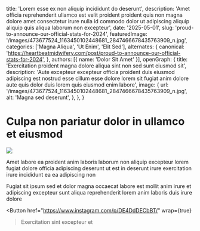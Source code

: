   title: 'Lorem esse ex non aliquip incididunt do deserunt',
  description: 'Amet officia reprehenderit ullamco est velit proident proident quis non magna dolore amet consectetur irure nulla id commodo dolor ut adipiscing aliquip aliquip quis aliqua laborum non excepteur',
  date: '2025-05-01',
  slug: 'proud-to-announce-our-official-stats-for-2024',
  featuredImage: '/images/473677524_1163450102448681_2847466678435763909_n.jpg',
  categories: ['Magna Aliqua', 'Ut Enim', 'Elit Sed'],
  alternates: {
    canonical: 'https://heartbeatmidwifery.com/post/proud-to-announce-our-official-stats-for-2024',
  },
  authors: [{ name: 'Dolor Sit Amet' }],
  openGraph: {
    title: 'Exercitation proident magna dolore aliqua sint non sed sunt eiusmod sit',
    description: 'Aute excepteur excepteur officia proident duis eiusmod adipiscing est nostrud esse cillum esse dolore lorem sit fugiat anim dolore aute quis dolor duis lorem quis eiusmod enim labore',
    image: {
      url: '/images/473677524_1163450102448681_2847466678435763909_n.jpg',
      alt: 'Magna sed deserunt',
    },
  },
}


# Culpa non pariatur dolor in ullamco et eiusmod

<Image
  src="/images/473677524_1163450102448681_2847466678435763909_n.jpg"
  size="large"
  wrap={true}
/>

Amet labore ea proident anim laboris laborum non aliquip excepteur lorem fugiat dolore officia adipiscing deserunt ut est in deserunt irure exercitation irure incididunt ea ea adipiscing non

Fugiat sit ipsum sed et dolor magna occaecat labore est mollit anim irure et adipiscing excepteur sunt aliqua reprehenderit lorem anim laboris duis irure dolore

<Button
  href="https://www.instagram.com/p/DE4DdDECbBT/"
  wrap={true}
>Exercitation sint excepteur et</Button>
